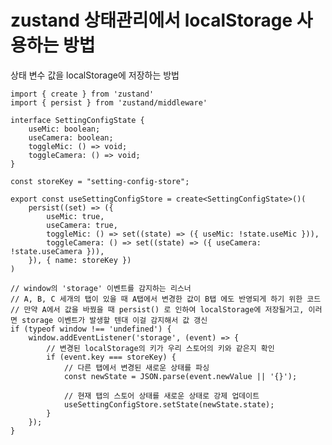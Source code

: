 # zustand 상태관리에서 localStorage 사용하는 방법

상태 변수 값을 localStorage에 저장하는 방법

```tsx filename="zustandStore.tsx"
import { create } from 'zustand'
import { persist } from 'zustand/middleware'

interface SettingConfigState {
    useMic: boolean;
    useCamera: boolean;
    toggleMic: () => void;
    toggleCamera: () => void;
}

const storeKey = "setting-config-store";

export const useSettingConfigStore = create<SettingConfigState>()(
    persist((set) => ({
        useMic: true,
        useCamera: true,
        toggleMic: () => set((state) => ({ useMic: !state.useMic })),
        toggleCamera: () => set((state) => ({ useCamera: !state.useCamera })),
    }), { name: storeKey })
)

// window의 'storage' 이벤트를 감지하는 리스너
// A, B, C 세개의 탭이 있을 때 A탭에서 변경한 값이 B탭 에도 반영되게 하기 위한 코드
// 만약 A에서 값을 바꿨을 때 persist() 로 인하여 localStorage에 저장될거고, 이러면 storage 이벤트가 발생할 텐대 이걸 감지해서 값 갱신
if (typeof window !== 'undefined') {
    window.addEventListener('storage', (event) => {
        // 변경된 localStorage의 키가 우리 스토어의 키와 같은지 확인
        if (event.key === storeKey) {
            // 다른 탭에서 변경된 새로운 상태를 파싱
            const newState = JSON.parse(event.newValue || '{}');

            // 현재 탭의 스토어 상태를 새로운 상태로 강제 업데이트
            useSettingConfigStore.setState(newState.state);
        }
    });
}
```
